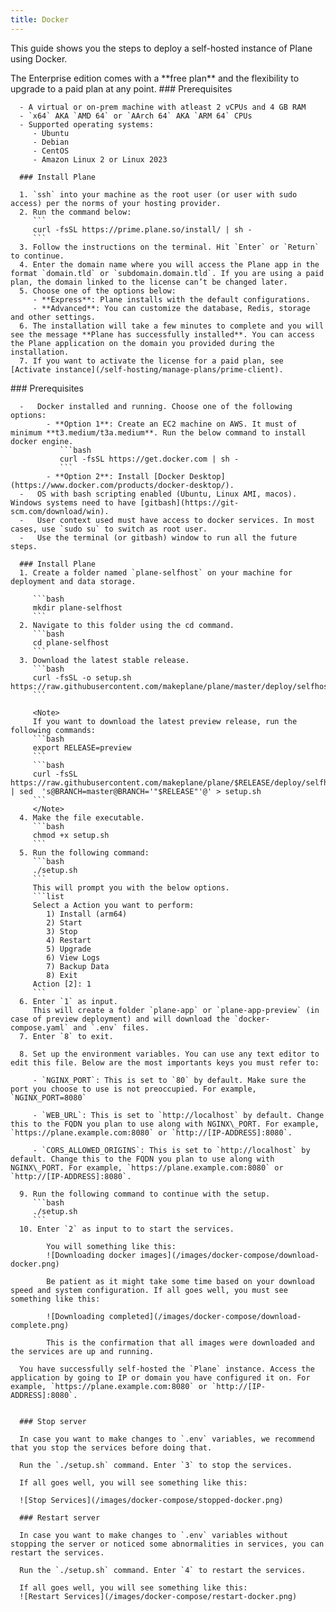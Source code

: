 ```yaml
---
title: Docker
---
```


This guide shows you the steps to deploy a self-hosted instance of Plane using Docker.

<Tabs>
  <Tab title="ENTERPRISE  • Recommended">
   The Enterprise edition comes with a **free plan** and the flexibility to upgrade to a paid plan at any point.
      ### Prerequisites

      - A virtual or on-prem machine with atleast 2 vCPUs and 4 GB RAM
      - `x64` AKA `AMD 64` or `AArch 64` AKA `ARM 64` CPUs
      - Supported operating systems:
         - Ubuntu
         - Debian
         - CentOS
         - Amazon Linux 2 or Linux 2023

      ### Install Plane

      1. `ssh` into your machine as the root user (or user with sudo access) per the norms of your hosting provider.
      2. Run the command below:  
         ```
         curl -fsSL https://prime.plane.so/install/ | sh -
         ```
      3. Follow the instructions on the terminal. Hit `Enter` or `Return` to continue.
      4. Enter the domain name where you will access the Plane app in the format `domain.tld` or `subdomain.domain.tld`. If you are using a paid plan, the domain linked to the license can’t be changed later.
      5. Choose one of the options below:
         - **Express**: Plane installs with the default configurations.
         - **Advanced**: You can customize the database, Redis, storage  and other settings.
      6. The installation will take a few minutes to complete and you will see the message **Plane has successfully installed**. You can access the Plane application on the domain you provided during the installation. 
      7. If you want to activate the license for a paid plan, see [Activate instance](/self-hosting/manage-plans/prime-client).
   </Tab>

<Tab title="COMMUNITY">
      ### Prerequisites

      -   Docker installed and running. Choose one of the following options:
            - **Option 1**: Create an EC2 machine on AWS. It must of minimum **t3.medium/t3a.medium**. Run the below command to install docker engine.  
               ```bash 
               curl -fsSL https://get.docker.com | sh -
               ```
            - **Option 2**: Install [Docker Desktop](https://www.docker.com/products/docker-desktop/).
      -   OS with bash scripting enabled (Ubuntu, Linux AMI, macos). Windows systems need to have [gitbash](https://git-scm.com/download/win).
      -   User context used must have access to docker services. In most cases, use `sudo su` to switch as root user.
      -   Use the terminal (or gitbash) window to run all the future steps.

      ### Install Plane
      1. Create a folder named `plane-selfhost` on your machine for deployment and data storage. 
         
         ```bash 
         mkdir plane-selfhost
         ```
      2. Navigate to this folder using the cd command.
         ```bash 
         cd plane-selfhost
         ```
      3. Download the latest stable release.
         ```bash 
         curl -fsSL -o setup.sh https://raw.githubusercontent.com/makeplane/plane/master/deploy/selfhost/install.sh
         ```
         
         <Note>
         If you want to download the latest preview release, run the following commands:
         ```bash
         export RELEASE=preview
         ```
         ```bash
         curl -fsSL https://raw.githubusercontent.com/makeplane/plane/$RELEASE/deploy/selfhost/install.sh | sed  's@BRANCH=master@BRANCH='"$RELEASE"'@' > setup.sh
         ```
         </Note>
      4. Make the file executable.
         ```bash
         chmod +x setup.sh
         ```
      5. Run the following command:
         ```bash
         ./setup.sh
         ```
         This will prompt you with the below options.
         ```list
         Select a Action you want to perform:
            1) Install (arm64)
            2) Start
            3) Stop
            4) Restart
            5) Upgrade
            6) View Logs
            7) Backup Data
            8) Exit
         Action [2]: 1
         ```
      6. Enter `1` as input. 
         This will create a folder `plane-app` or `plane-app-preview` (in case of preview deployment) and will download the `docker-compose.yaml` and `.env` files.
      7. Enter `8` to exit.

      8. Set up the environment variables. You can use any text editor to edit this file. Below are the most importants keys you must refer to:

         - `NGINX_PORT`: This is set to `80` by default. Make sure the port you choose to use is not preoccupied. For example, `NGINX_PORT=8080`

         - `WEB_URL`: This is set to `http://localhost` by default. Change this to the FQDN you plan to use along with NGINX\_PORT. For example,  `https://plane.example.com:8080` or `http://[IP-ADDRESS]:8080`.

         - `CORS_ALLOWED_ORIGINS`: This is set to `http://localhost` by default. Change this to the FQDN you plan to use along with NGINX\_PORT. For example, `https://plane.example.com:8080` or `http://[IP-ADDRESS]:8080`.

      9. Run the following command to continue with the setup.
         ```bash
         ./setup.sh
         ```
      10. Enter `2` as input to to start the services.

            You will something like this:  
            ![Downloading docker images](/images/docker-compose/download-docker.png)

            Be patient as it might take some time based on your download speed and system configuration. If all goes well, you must see something like this:

            ![Downloading completed](/images/docker-compose/download-complete.png)

            This is the confirmation that all images were downloaded and the services are up and running.

      You have successfully self-hosted the `Plane` instance. Access the application by going to IP or domain you have configured it on. For example, `https://plane.example.com:8080` or `http://[IP-ADDRESS]:8080`.


      ### Stop server

      In case you want to make changes to `.env` variables, we recommend that you stop the services before doing that.

      Run the `./setup.sh` command. Enter `3` to stop the services.

      If all goes well, you will see something like this:

      ![Stop Services](/images/docker-compose/stopped-docker.png)

      ### Restart server

      In case you want to make changes to `.env` variables without stopping the server or noticed some abnormalities in services, you can restart the services.

      Run the `./setup.sh` command. Enter `4` to restart the services.

      If all goes well, you will see something like this:
      ![Restart Services](/images/docker-compose/restart-docker.png)
</Tab>
</Tabs>
